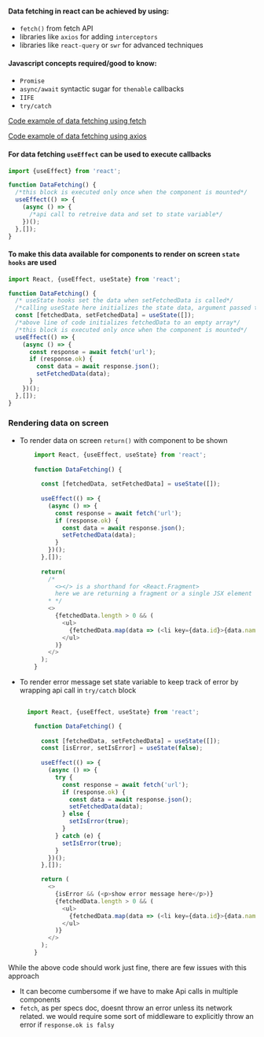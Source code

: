 
<Meta title="DataFetching/Overview" />

<h4>Data fetching in react can be achieved by using:</h4>
<ul>
    <li>
        <code>fetch()</code> from fetch API
    </li>
<li>
libraries like <code>axios</code> for adding <code>interceptors</code>
</li>
<li>
libraries like <code>react-query</code> or <code>swr</code> for advanced techniques
</li>
</ul>
<h4>Javascript concepts required/good to know:</h4>
<ul>
<li>
<code>Promise</code>
</li>
<li>
 <code>async/await</code> syntactic sugar for <code>thenable</code> callbacks
</li>
<li>
<code>IIFE</code>
</li>
<li>
<code>try/catch</code>
</li>
</ul>


[Code example of data fetching using fetch](https://github.com/Nuvalence/react-cook-book/blob/master/src/components/screens/DataFetching/Fetch/index.tsx)


[Code example of data fetching using axios](https://github.com/Nuvalence/react-cook-book/blob/master/src/components/screens/DataFetching/Axios/index.tsx)
<h4>
For data fetching <code>useEffect</code> can be used to execute callbacks
</h4>

```javascript
import {useEffect} from 'react';

function DataFetching() {
  /*this block is executed only once when the component is mounted*/
  useEffect(() => {
    (async () => {
      /*api call to retreive data and set to state variable*/
    })();
  },[]);
}
```
<h4>
    To make this data available for components to render on screen <code>state hooks</code> are used
</h4>

```javascript
import React, {useEffect, useState} from 'react';

function DataFetching() {
  /* useState hooks set the data when setFetchedData is called*/
  /*calling useState here initializes the state data, argument passed to this function is used as initial value*/
  const [fetchedData, setFetchedData] = useState([]);
  /*above line of code initializes fetchedData to an empty array*/
  /*this block is executed only once when the component is mounted*/
  useEffect(() => {
    (async () => {
      const response = await fetch('url');
      if (response.ok) {
        const data = await response.json();
        setFetchedData(data);
      }
    })();
  },[]);
}
```

<h3>
    Rendering data on screen
</h3>
<ul>
<li>
<p>
To render data on screen <code>return()</code> with component to be shown
</p>

```javascript
    import React, {useEffect, useState} from 'react';
    
    function DataFetching() {
      
      const [fetchedData, setFetchedData] = useState([]);
      
      useEffect(() => {
        (async () => {
          const response = await fetch('url');
          if (response.ok) {
            const data = await response.json();
            setFetchedData(data);
          }
        })();
      },[]);
      
      return(
        /*
          <></> is a shorthand for <React.Fragment>
          here we are returning a fragment or a single JSX element with list of element
        * */
        <>
          {fetchedData.length > 0 && (
            <ul>
              {fetchedData.map(data => (<li key={data.id}>{data.name}</li>))}
            </ul>
          )}
        </>
      );
    }
```
</li>
<li>
<p>To render error message set state variable to keep track of error by wrapping api call in <code>try/catch</code> block</p>

```javascript
    
  import React, {useEffect, useState} from 'react';

    function DataFetching() {
      
      const [fetchedData, setFetchedData] = useState([]);
      const [isError, setIsError] = useState(false);
      
      useEffect(() => {
        (async () => {
          try {
            const response = await fetch('url');
            if (response.ok) {
              const data = await response.json();
              setFetchedData(data);
            } else {
              setIsError(true);
            }
          } catch (e) {
            setIsError(true);
          }
        })();
      },[]);

      return (
        <>
          {isError && (<p>show error message here</p>)}
          {fetchedData.length > 0 && (
            <ul>
              {fetchedData.map(data => (<li key={data.id}>{data.name}</li>))}
            </ul>
          )}
        </>
      );
    }
```
</li>

</ul>
<p>
    While the above code should work just fine, there are few issues with this approach

</p>

<ul>
<li>
It can become cumbersome if we have to make Api calls in multiple components
</li>
<li>
<code>fetch</code>, as per specs doc, doesnt throw an error unless its network related.
we would require some sort of middleware to explicitly throw an error if <code>response.ok is falsy</code>
</li>
</ul>
